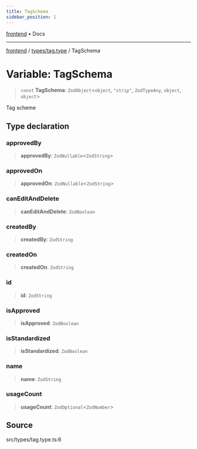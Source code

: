 ```yaml
---
title: TagSchema
sidebar_position: 1
---
```


[frontend](../../..) • Docs

***

[frontend](../../..) / [types/tag.type](..) / TagSchema

# Variable: TagSchema

> `const` **TagSchema**: `ZodObject`\<`object`, `"strip"`, `ZodTypeAny`, `object`, `object`\>

Tag scheme

## Type declaration

### approvedBy

> **approvedBy**: `ZodNullable`\<`ZodString`\>

### approvedOn

> **approvedOn**: `ZodNullable`\<`ZodString`\>

### canEditAndDelete

> **canEditAndDelete**: `ZodBoolean`

### createdBy

> **createdBy**: `ZodString`

### createdOn

> **createdOn**: `ZodString`

### id

> **id**: `ZodString`

### isApproved

> **isApproved**: `ZodBoolean`

### isStandardized

> **isStandardized**: `ZodBoolean`

### name

> **name**: `ZodString`

### usageCount

> **usageCount**: `ZodOptional`\<`ZodNumber`\>

## Source

src/types/tag.type.ts:6
